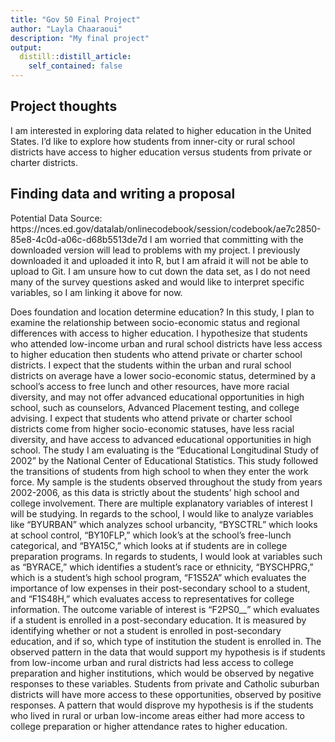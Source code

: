 ```yaml
---
title: "Gov 50 Final Project"
author: "Layla Chaaraoui"
description: "My final project"
output:
  distill::distill_article:
    self_contained: false
---
```




## Project thoughts

I am interested in exploring data related to higher education in the United States. I'd like to explore how students from inner-city or rural school districts have access to higher education versus students from private or charter districts. 

## Finding data and writing a proposal 

Potential Data Source: https://nces.ed.gov/datalab/onlinecodebook/session/codebook/ae7c2850-85e8-4c0d-a06c-d68b5513de7d 
I am worried that committing with the downloaded version will lead to problems with my project. I previously downloaded it and uploaded it into R, but I am afraid it will not be able to upload to Git. I am unsure how to cut down the data set, as I do not need many of the survey questions asked and would like to interpret specific variables, so I am linking it above for now.

Does foundation and location determine education? In this study, I plan to examine the relationship between socio-economic status and regional differences with access to higher education. I hypothesize that students who attended low-income urban and rural school districts have less access to higher education then students who attend private or charter school districts. I expect that the students within the urban and rural school districts on average have a lower socio-economic status, determined by a school's access to free lunch and other resources, have more racial diversity, and may not offer advanced educational opportunities in high school, such as counselors, Advanced Placement testing, and college advising. I expect that students who attend private or charter school districts come from higher socio-economic statuses, have less racial diversity, and have access to advanced educational opportunities in high school. The study I am evaluating is the "Educational Longitudinal Study of 2002" by the National Center of Educational Statistics. This study followed the transitions of students from high school to when they enter the work force. My sample is the students observed throughout the study from years 2002-2006, as this data is strictly about the students' high school and college involvement. There are multiple explanatory variables of interest I will be studying. In regards to the school, I would like to analyze variables like "BYURBAN" which analyzes school urbancity, "BYSCTRL" which looks at school control, "BY10FLP," which look's at the school's free-lunch categorical, and "BYA15C," which looks at if students are in college preparation programs. In regards to students, I would look at variables such as "BYRACE," which identifies a student's race or ethnicity, "BYSCHPRG," which is a student's high school program, "F1S52A" which evaluates the importance of low expenses in their post-secondary school to a student, and "F1S48H," which evaluates access to representatives for college information. The outcome variable of interest is "F2PS0__" which evaluates if a student is enrolled in a post-secondary education. It is measured by identifying whether or not a student is enrolled in post-secondary education, and if so, which type of institution the student is enrolled in. The observed pattern in the data that would support my hypothesis is if students from low-income urban and rural districts had less access to college preparation and higher institutions, which would be observed by negative responses to these variables. Students from private and Catholic suburban districts will have more access to these opportunities, observed by positive responses. A pattern that would disprove my hypothesis is if the students who lived in rural or urban low-income areas either had more access to college preparation or higher attendance rates to higher education.  
